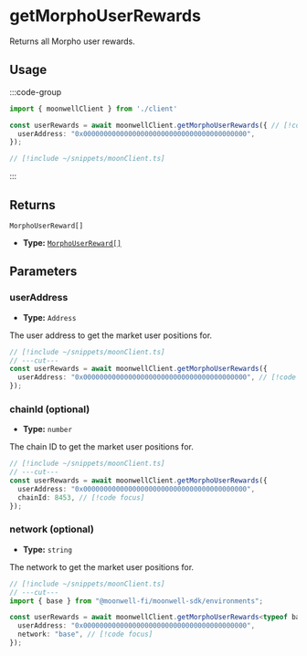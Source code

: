 
# getMorphoUserRewards

Returns all Morpho user rewards.

## Usage

:::code-group

```ts twoslash [example.ts]
import { moonwellClient } from './client'

const userRewards = await moonwellClient.getMorphoUserRewards({ // [!code focus:3]
  userAddress: "0x0000000000000000000000000000000000000000",
});
```

```ts twoslash [client.ts] filename="client.ts"
// [!include ~/snippets/moonClient.ts]
```

:::

## Returns

```
MorphoUserReward[]
```

- **Type:** [`MorphoUserReward[]`](/docs/glossary/types#morphouserreward)

## Parameters

### userAddress

- **Type:** `Address`

The user address to get the market user positions for.

```ts twoslash
// [!include ~/snippets/moonClient.ts]
// ---cut---
const userRewards = await moonwellClient.getMorphoUserRewards({
  userAddress: "0x0000000000000000000000000000000000000000", // [!code focus]
});
```

### chainId (optional)

- **Type:** `number`

The chain ID to get the market user positions for.

```ts twoslash
// [!include ~/snippets/moonClient.ts]
// ---cut---
const userRewards = await moonwellClient.getMorphoUserRewards({
  userAddress: "0x0000000000000000000000000000000000000000",
  chainId: 8453, // [!code focus]
});
```

<OptionalNetworkParameterInfo />

### network (optional)

- **Type:** `string`

The network to get the market user positions for.

```ts twoslash
// [!include ~/snippets/moonClient.ts]
// ---cut---
import { base } from "@moonwell-fi/moonwell-sdk/environments";

const userRewards = await moonwellClient.getMorphoUserRewards<typeof base>({
  userAddress: "0x0000000000000000000000000000000000000000",
  network: "base", // [!code focus]
});
```